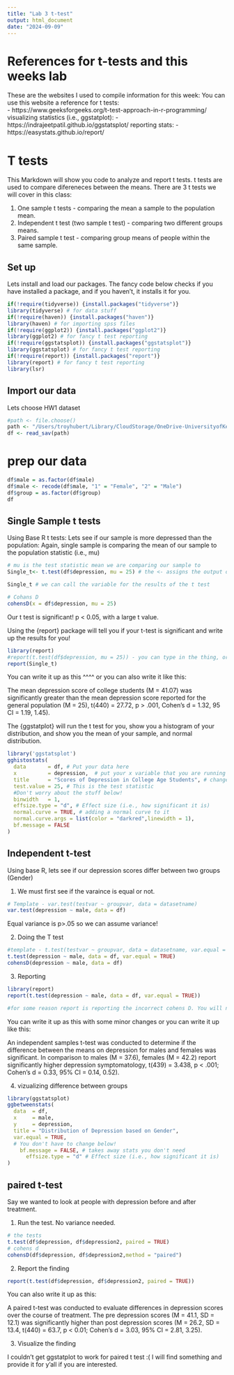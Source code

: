 ```yaml
---
title: "Lab 3 t-test"
output: html_document
date: "2024-09-09"
---
```


# References for t-tests and this weeks lab
These are the websites I used to compile information for this week:
You can use this website a reference for t tests:  
- https://www.geeksforgeeks.org/t-test-approach-in-r-programming/
visualizing statistics (i.e., ggstatplot):
- https://indrajeetpatil.github.io/ggstatsplot/
reporting stats:
- https://easystats.github.io/report/

# T tests
This Markdown will show you code to analyze and report t tests. t tests are used
to compare difereneces between the means. There are 3 t tests we will cover in this class:

1. One sample t tests - comparing the mean a sample to the population mean.
2. Independent t test (two sample t test) - comparing two different groups means.
3. Paired sample t test - comparing group means of people within the same sample.

## Set up
Lets install and load our packages. The fancy code below checks if you have 
installed a package, and if you haven't, it installs it for you.
```r
if(!require(tidyverse)) {install.packages("tidyverse")}
library(tidyverse) # for data stuff
if(!require(haven)) {install.packages("haven")}
library(haven) # for importing spss files
if(!require(ggplot2)) {install.packages("ggplot2")}
library(ggplot2) # for fancy t test reporting
if(!require(ggstatsplot)) {install.packages("ggstatsplot")}
library(ggstatsplot) # for fancy t test reporting
if(!require(report)) {install.packages("report")}
library(report) # for fancy t test reporting
library(lsr)
```

## Import our data
Lets choose HW1 dataset
```r
#path <- file.choose()
path <- "/Users/troyhubert/Library/CloudStorage/OneDrive-UniversityofKentucky/TA/610 - Statistivcs/Lab 3/Lab3_Data.sav"
df <- read_sav(path)
```

# prep our data
```r
df$male = as.factor(df$male)
df$male <- recode(df$male, "1" = "Female", "2" = "Male")
df$group = as.factor(df$group)
df
```


## Single Sample t tests
Using Base R t tests: Lets see if our sample is more depressed than the population:
Again, single sample is comparing the mean of our sample to the population statistic (i.e., mu)
```r
# mu is the test statistic mean we are comparing our sample to 
Single_t<- t.test(df$depression, mu = 25) # the <- assigns the output of that function to a variable in R

Single_t # we can call the variable for the results of the t test

# Cohans D
cohensD(x = df$depression, mu = 25)

```
Our t test is significant! p < 0.05, with a large t value. 


Using the {report} package will tell you if your t-test is significant and write up the results for you!
```r
library(report)
#report(t.test(df$depression, mu = 25)) - you can type in the thing, or just Single_t
report(Single_t)
```

You can write it up as this ^^^^ or you can also write it like this:

The mean depression score of college students (M = 41.07) was significantly greater than the mean depression score reported for the general population (M = 25), t(440) = 27.72, p > .001, Cohen's d = 1.32, 95 CI = 1.19, 1.45).

The {ggstatplot} will run the t test for you, show you a histogram of 
your distribution, and show you the mean of your sample, and normal distribution.
```r
library('ggstatsplot')
gghistostats(
  data       = df, # Put your data here
  x          = depression,  # put your x variable that you are running the test here
  title      = "Scores of Depression in College Age Students", # change the title
  test.value = 25, # This is the test statistic
  #Don't worry about the stuff below!
  binwidth   = 1,
  effsize.type = "d", # Effect size (i.e., how significant it is)
  normal.curve = TRUE, # adding a normal curve to it
  normal.curve.args = list(color = "darkred",linewidth = 1),
  bf.message = FALSE
)
```

## Independent t-test 
Using base R, lets see if our depression scores differ between two groups (Gender)

1. We must first see if the varaince is equal or not. 
```r
# Template - var.test(testvar ~ groupvar, data = datasetname)
var.test(depression ~ male, data = df)
```

Equal variance is p>.05 so we can assume variance!

2. Doing the T test
```r
#template - t.test(testvar ~ groupvar, data = datasetname, var.equal = TRUE or FALSE)
t.test(depression ~ male, data = df, var.equal = TRUE)
cohensD(depression ~ male, data = df)
```

3. Reporting
```r
library(report)
report(t.test(depression ~ male, data = df, var.equal = TRUE))

#for some reason report is reporting the incorrect cohens D. You will need to replace that with the correct value!.
```

You can write it up as this with some minor changes or you can write it up like this:

An independent samples t-test was conducted to determine if the difference between the means on depression for males and females was significant. In comparison to males (M = 37.6), females (M = 42.2) report significantly higher depression symptomatology, t(439) = 3.438, p < .001; Cohen's d = 0.33, 95% CI = 0.14, 0.52).


4. vizualizing difference between groups
```r
library(ggstatsplot)
ggbetweenstats(
  data  = df,
  x     = male,
  y     = depression,
  title = "Distribution of Depression based on Gender",
  var.equal = TRUE,
  # You don't have to change below!
    bf.message = FALSE, # takes away stats you don't need
      effsize.type = "d" # Effect size (i.e., how significant it is)
)
```


## paired t-test
Say we wanted to look at people with depression before and after treatment.

1. Run the test. No variance needed.
```r
# the tests
t.test(df$depression, df$depression2, paired = TRUE)
# cohens d
cohensD(df$depression, df$depression2,method = "paired")
```

2. Report the finding
```r
report(t.test(df$depression, df$depression2, paired = TRUE))
```

You can also write it up as this:

A paired t-test was conducted to evaluate differences in depression scores over the course of treatment. The pre depression scores (M = 41.1, SD = 12.1) was significantly higher than post depression scores (M = 26.2, SD = 13.4, t(440) = 63.7, p  < 0.01; Cohen's d = 3.03, 95% CI = 2.81, 3.25). 

3. Visualize the finding

I couldn't get ggstatplot to work for paired t test :( I will find something and provide it for y'all if you are interested.





